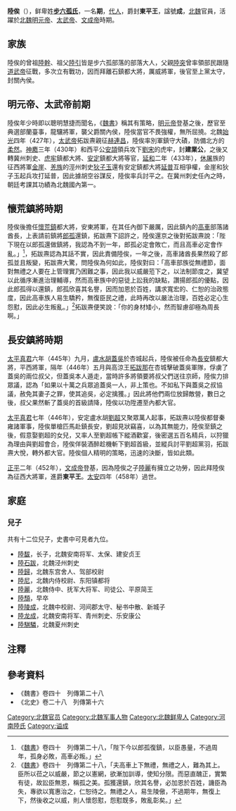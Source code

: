 '''陸俟'''（{{bd|392年||458年|catIdx=B步}}），鲜卑姓'''[[步六孤氏|步六孤氏]]'''，一名'''期'''，[[代人|代人]]，爵封'''東平王'''，諡號'''成'''，[[北魏|北魏]]官員，活躍於[[北魏明元帝|北魏明元帝]]、[[太武帝|太武帝]]、[[文成帝|文成帝]]時期。

==家族==
陸俟的曾祖[[陸幹|陸幹]]、祖父[[陸引|陸引]]皆是步六孤部落的部落大人，父親[[陸突|陸突]]曾率領部民跟隨[[拓跋珪|道武帝]]征戰，多次立有戰功，因而拜離石鎮都大將，厲威將軍，後官至上黨太守，封關內侯。

==明元帝、太武帝前期==
陸俟年少時即以聰明慧捷而聞名，《[[魏書|魏書]]》稱其有策略，[[拓跋嗣|明元帝]]登基之後，歷官至典選部蘭臺事，龍驤將軍，襲父爵關內侯，陸俟當官不畏強權，無所屈撓。北魏[[始光|始光]]四年（427年），[[太武帝|太武帝]]拓跋燾親征[[赫連昌|赫連昌]]，陸俟率別軍鎮守大磧，防備北方的[[柔然|柔然]]。[[神䴥|神䴥]]三年（430年）和西平公[[安頡|安頡]]領兵攻下[[劉宋|劉宋]]的虎牢，封'''建業公'''，之後又轉冀州刺史、[[虎牢|虎牢]]鎮都大將、[[安定郡|安定]]鎮都大將等官，[[延和_(北魏)|延和]]二年（433年），[[休屠|休屠]]族的征西將軍[[金崖|金崖]]、[[羌族|羌族]]的涇州刺史[[狄子玉|狄子玉]]還有安定鎮都大將[[延普|延普]]互相爭權，金崖和狄子玉起兵攻打延普，因此據胡空谷謀反，陸俟率兵討平之。在冀州刺史任內之時，朝廷考課其功績為北魏國內第一。
==懷荒鎮將時期==
陸俟後擔任[[懷荒鎮|懷荒鎮]]都大將，安東將軍，在其任內御下嚴厲，因此鎮內的[[高車|高車]]部落諸酋長，上表請前鎮將[[郎孤|郎孤]]還鎮，拓跋燾下詔許之，陸俟還京之後對拓跋燾說：「陛下現在以郎孤還做鎮將，我認為不到一年，郎孤必定會敗亡，而且高車必定會作亂。」<ref>《[[魏書|魏書]]》卷四十　列傳第二十八，「陛下今以郎孤復鎮，以臣愚量，不過周年，孤身必敗，高車必叛。」</ref>，拓跋燾認為其話不實，因此責備陸俟，一年之後，高車諸酋長果然殺了郎孤並且叛變，拓跋燾大驚，問陸俟為何如此，陸俟對曰：「高車部族從無禮節，面對無禮之人要在上管理實乃困難之事，因此我以威嚴蒞下之，以法制節度之，冀望以此循序漸進治理輔導，然而高車族中的惡徒上訟我的缺點，讚揚郎孤的優點，因此郎孤得以還鎮，郎孤欣喜其名譽，因而加恩於百姓，講求寬宏的、仁恕的治政態度，因此高車族人易生驕矜，無復臣民之禮，此時再改以嚴法治理，百姓必定心生怨懟，因此必生叛亂。」<ref>《[[魏書|魏書]]》卷四十　列傳第二十八，「夫高車上下無禮，無禮之人，難為其上。臣所以莅之以威嚴，節之以憲網，欲漸加訓導，使知分限。而惡直醜正，實繁有徒，故訟臣無恩，稱孤之美。孤獲還鎮，欣其名譽，必加恩於百姓，譏臣為失，專欲以寬惠治之，仁恕待之。無禮之人，易生陵傲，不過期年，無復上下，然後收之以威，則人懷怨懟，怨懟既多，敗亂彰矣。」</ref>拓跋燾便笑說：「你的身材矮小，然而智慮卻極為周長啊。」
==長安鎮將時期==
[[太平真君|太平真君]]六年（445年）九月，[[盧水胡|盧水胡]][[蓋吳|蓋吳]]於杏城起兵，陸俟被任命為[[長安|長安]]鎮都大將，平西將軍，隔年（446年）五月與高涼王[[拓跋那|拓跋那]]在杏城擊破蓋吳軍隊，俘虜了蓋吳的兩位叔父，但蓋吳本人遁走，當時許多將領要將叔父們送往京師，陸俟力排眾議，認為「如果以十萬之兵眾追蓋吳一人，非上策也。不如私下與蓋吳之叔協議，赦免其妻子之罪，使其追吳，必定擒獲。」因此將他們兩位放歸敵營，數日之後，叔父果然斬了蓋吳的首級請降，陸俟以功陞遷至內都大官。

[[太平真君|太平真君]]七年（446年），安定盧水胡[[盧水胡|劉超]]又聚眾萬人起事，拓跋燾以陸俟都督秦雍諸軍事，陸俟單槍匹馬赴鎮長安，劉超見狀竊喜，以為其無能力，陸俟至鎮之後，假意娶劉超的女兒，又率人至劉超帳下縱酒歡宴，後密選五百名精兵，以狩獵為理由與劉超會合，陸俟佯裝酒醉趁機斬下劉超首級，並縱兵討平劉超黨羽，拓跋燾大悅，轉外都大官。陸俟個人精明的策略，迅速的決斷，皆如此類。

[[正平_(北魏)|正平]]二年（452年），[[文成帝|文成帝]]登基，因為陸俟之子[[陸麗|陸麗]]有擁立之功勞，因此拜陸俟為征西大將軍，進爵'''東平王'''。[[太安_(北魏)|太安]]四年（458年）過世。

==家庭==
{{main|河南陆氏世系图}}
===兒子===
共有十二位兒子，史書中可見者九位。
*[[陸馛|陸馛]]，长子，北魏安南将军、太保、建安贞王
*[[陸石跋|陸石跋]]，北魏泾州刺史
*[[陸歸|陸歸]]，北魏东宫舍人、驾部校尉
*[[陸尼|陸尼]]，北魏内侍校尉、东阳镇都将
*[[陸麗|陸麗]]，北魏侍中、抚军大将军、司徒公、平原简王
*[[陸頹|陸頹]]，早卒
*[[陸陵成|陸陵成]]，北魏中校尉、河间郡太守、秘书中散、新城子
*[[陸龙成|陸龙成]]，北魏安南将军、青州刺史、乐安康公
*[[陸騏驎|陸騏驎]]，北魏夏州刺史

==注釋==
<references/>

==參考資料==
*《魏書》卷四十　列傳第二十八
*《北史》卷二十八　列傳第十六

[[Category:北魏官员|Category:北魏官员]]
[[Category:北魏军事人物|Category:北魏军事人物]]
[[Category:北魏鲜卑人|Category:北魏鲜卑人]]
[[Category:河南陸氏|Category:河南陸氏]]
[[Category:谥成|Category:谥成]]